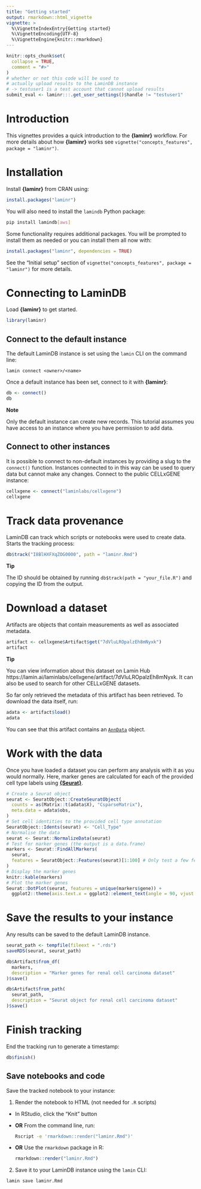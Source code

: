 ```yaml
---
title: "Getting started"
output: rmarkdown::html_vignette
vignette: >
  %\VignetteIndexEntry{Getting started}
  %\VignetteEncoding{UTF-8}
  %\VignetteEngine{knitr::rmarkdown}
---
```


```r
knitr::opts_chunk$set(
  collapse = TRUE,
  comment = "#>"
)
# whether or not this code will be used to
# actually upload results to the LaminDB instance
# -> testuser1 is a test account that cannot upload results
submit_eval <- laminr:::.get_user_settings()$handle != "testuser1"
```

# Introduction

This vignettes provides a quick introduction to the **{laminr}** workflow.
For more details about how **{laminr}** works see `vignette("concepts_features", package = "laminr")`.

# Installation

Install **{laminr}** from CRAN using:

```r
install.packages("laminr")
```

You will also need to install the `lamindb` Python package:

```bash
pip install lamindb[aws]
```

Some functionality requires additional packages.
You will be prompted to install them as needed or you can install them all now with:

```r
install.packages("laminr", dependencies = TRUE)
```

See the "Initial setup" section of `vignette("concepts_features", package = "laminr")` for more details.

# Connecting to LaminDB

Load **{laminr}** to get started.

```r
library(laminr)
```

## Connect to the default instance

The default LaminDB instance is set using the `lamin` CLI on the command line:

```shell
lamin connect <owner>/<name>
```

Once a default instance has been set, connect to it with **{laminr}**:

```r
db <- connect()
db
```

<div class="alert alert-warning" role="alert">
**Note**

Only the default instance can create new records.
This tutorial assumes you have access to an instance where you have permission to add data.
</div>

## Connect to other instances

It is possible to connect to non-default instances by providing a slug to the `connect()` function.
Instances connected to in this way can be used to query data but cannot make any changes.
Connect to the public CELLxGENE instance:

```r
cellxgene <- connect("laminlabs/cellxgene")
cellxgene
```

# Track data provenance

LaminDB can track which scripts or notebooks were used to create data.
Starts the tracking process:

```r
db$track("I8BlHXFXqZOG0000", path = "laminr.Rmd")
```

<div class="alert alert-info" role="alert">
**Tip**

The ID should be obtained by running `db$track(path = "your_file.R")` and copying the ID from the output.
</div>

# Download a dataset

Artifacts are objects that contain measurements as well as associated metadata.

```r
artifact <- cellxgene$Artifact$get("7dVluLROpalzEh8mNyxk")
artifact
```

<div class="alert alert-info" role="alert">
**Tip**

You can view information about this dataset on Lamin Hub https://lamin.ai/laminlabs/cellxgene/artifact/7dVluLROpalzEh8mNyxk.
It can also be used to search for other CELLxGENE datasets.
</div>

So far only retrieved the metadata of this artifact has been retrieved.
To download the data itself, run:

```r
adata <- artifact$load()
adata
```

You can see that this artifact contains an [`AnnData`](https://anndata.readthedocs.io) object.

# Work with the data

Once you have loaded a dataset you can perform any analysis with it as you would normally.
Here, marker genes are calculated for each of the provided cell type labels using [**{Seurat}**](https://satijalab.org/seurat/).

```r
# Create a Seurat object
seurat <- SeuratObject::CreateSeuratObject(
  counts = as(Matrix::t(adata$X), "CsparseMatrix"),
  meta.data = adata$obs,
)
# Set cell identities to the provided cell type annotation
SeuratObject::Idents(seurat) <- "Cell_Type"
# Normalise the data
seurat <- Seurat::NormalizeData(seurat)
# Test for marker genes (the output is a data.frame)
markers <- Seurat::FindAllMarkers(
  seurat,
  features = SeuratObject::Features(seurat)[1:100] # Only test a few features for speed
)
# Display the marker genes
knitr::kable(markers)
# Plot the marker genes
Seurat::DotPlot(seurat, features = unique(markers$gene)) +
  ggplot2::theme(axis.text.x = ggplot2::element_text(angle = 90, vjust = 0.5))
```

# Save the results to your instance

Any results can be saved to the default LaminDB instance.

```r
seurat_path <- tempfile(fileext = ".rds")
saveRDS(seurat, seurat_path)

db$Artifact$from_df(
  markers,
  description = "Marker genes for renal cell carcinoma dataset"
)$save()

db$Artifact$from_path(
  seurat_path,
  description = "Seurat object for renal cell carcinoma dataset"
)$save()
```

# Finish tracking

End the tracking run to generate a timestamp:

```r
db$finish()
```

## Save notebooks and code

Save the tracked notebook to your instance:

1. Render the notebook to HTML (not needed for `.R` scripts)

- In RStudio, click the "Knit" button
- **OR** From the command line, run:

  ```bash
  Rscript -e 'rmarkdown::render("laminr.Rmd")'
  ```

- **OR** Use the `rmarkdown` package in R:

  ```r
  rmarkdown::render("laminr.Rmd")
  ```

2. Save it to your LaminDB instance using the `lamin` CLI:

```bash
lamin save laminr.Rmd
```
